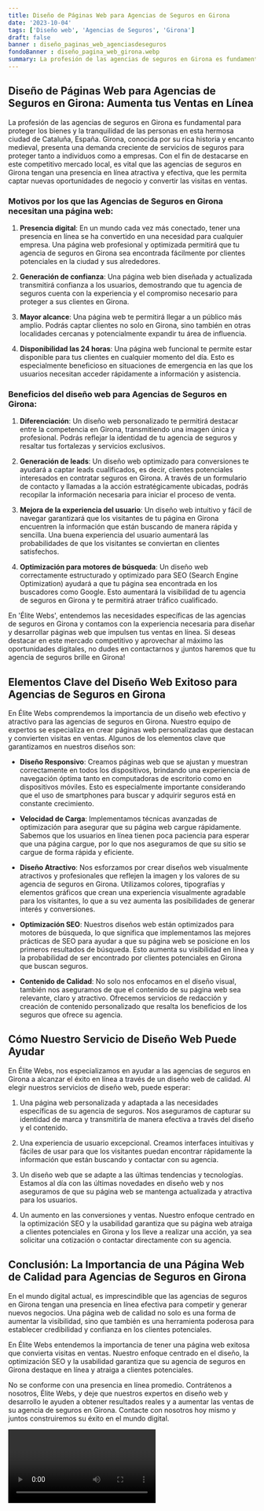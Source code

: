 ```yaml
---
title: Diseño de Páginas Web para Agencias de Seguros en Girona
date: '2023-10-04'
tags: ['Diseño web', 'Agencias de Seguros', 'Girona']
draft: false
banner : diseño_paginas_web_agenciasdeseguros
fondoBanner : diseño_pagina_web_girona.webp
summary: La profesión de las agencias de seguros en Girona es fundamental para proteger los bienes y la tranquilidad de las personas en esta hermosa ciudad de Cataluña, España. Girona, conocida por su rica historia y encanto medieval, presenta una demanda creciente de servicios de seguros para proteger tanto a individuos como a empresas. Con el fin de destacarse en este competitivo mercado local, es vital que las agencias de seguros en Girona tengan una presencia en línea atractiva y efectiva, que les permita captar nuevas oportunidades de negocio y convertir las visitas en ventas. 
---
```


## Diseño de Páginas Web para Agencias de Seguros en Girona: Aumenta tus Ventas en Línea

La profesión de las agencias de seguros en Girona es fundamental para proteger los bienes y la tranquilidad de las personas en esta hermosa ciudad de Cataluña, España. Girona, conocida por su rica historia y encanto medieval, presenta una demanda creciente de servicios de seguros para proteger tanto a individuos como a empresas. Con el fin de destacarse en este competitivo mercado local, es vital que las agencias de seguros en Girona tengan una presencia en línea atractiva y efectiva, que les permita captar nuevas oportunidades de negocio y convertir las visitas en ventas. 

### Motivos por los que las Agencias de Seguros en Girona necesitan una página web:

1. **Presencia digital**: En un mundo cada vez más conectado, tener una presencia en línea se ha convertido en una necesidad para cualquier empresa. Una página web profesional y optimizada permitirá que tu agencia de seguros en Girona sea encontrada fácilmente por clientes potenciales en la ciudad y sus alrededores.

2. **Generación de confianza**: Una página web bien diseñada y actualizada transmitirá confianza a los usuarios, demostrando que tu agencia de seguros cuenta con la experiencia y el compromiso necesario para proteger a sus clientes en Girona. 

3. **Mayor alcance**: Una página web te permitirá llegar a un público más amplio. Podrás captar clientes no solo en Girona, sino también en otras localidades cercanas y potencialmente expandir tu área de influencia.

4. **Disponibilidad las 24 horas**: Una página web funcional te permite estar disponible para tus clientes en cualquier momento del día. Esto es especialmente beneficioso en situaciones de emergencia en las que los usuarios necesitan acceder rápidamente a información y asistencia.

### Beneficios del diseño web para Agencias de Seguros en Girona:

1. **Diferenciación**: Un diseño web personalizado te permitirá destacar entre la competencia en Girona, transmitiendo una imagen única y profesional. Podrás reflejar la identidad de tu agencia de seguros y resaltar tus fortalezas y servicios exclusivos.

2. **Generación de leads**: Un diseño web optimizado para conversiones te ayudará a captar leads cualificados, es decir, clientes potenciales interesados en contratar seguros en Girona. A través de un formulario de contacto y llamadas a la acción estratégicamente ubicadas, podrás recopilar la información necesaria para iniciar el proceso de venta.

3. **Mejora de la experiencia del usuario**: Un diseño web intuitivo y fácil de navegar garantizará que los visitantes de tu página en Girona encuentren la información que están buscando de manera rápida y sencilla. Una buena experiencia del usuario aumentará las probabilidades de que los visitantes se conviertan en clientes satisfechos.

4. **Optimización para motores de búsqueda**: Un diseño web correctamente estructurado y optimizado para SEO (Search Engine Optimization) ayudará a que tu página sea encontrada en los buscadores como Google. Esto aumentará la visibilidad de tu agencia de seguros en Girona y te permitirá atraer tráfico cualificado.

En 'Élite Webs', entendemos las necesidades específicas de las agencias de seguros en Girona y contamos con la experiencia necesaria para diseñar y desarrollar páginas web que impulsen tus ventas en línea. Si deseas destacar en este mercado competitivo y aprovechar al máximo las oportunidades digitales, no dudes en contactarnos y ¡juntos haremos que tu agencia de seguros brille en Girona!

<GifSeo />

<Cta />

## Elementos Clave del Diseño Web Exitoso para Agencias de Seguros en Girona

En Élite Webs comprendemos la importancia de un diseño web efectivo y atractivo para las agencias de seguros en Girona. Nuestro equipo de expertos se especializa en crear páginas web personalizadas que destacan y convierten visitas en ventas. Algunos de los elementos clave que garantizamos en nuestros diseños son:

- **Diseño Responsivo**: Creamos páginas web que se ajustan y muestran correctamente en todos los dispositivos, brindando una experiencia de navegación óptima tanto en computadoras de escritorio como en dispositivos móviles. Esto es especialmente importante considerando que el uso de smartphones para buscar y adquirir seguros está en constante crecimiento.

- **Velocidad de Carga**: Implementamos técnicas avanzadas de optimización para asegurar que su página web cargue rápidamente. Sabemos que los usuarios en línea tienen poca paciencia para esperar que una página cargue, por lo que nos aseguramos de que su sitio se cargue de forma rápida y eficiente.

- **Diseño Atractivo**: Nos esforzamos por crear diseños web visualmente atractivos y profesionales que reflejen la imagen y los valores de su agencia de seguros en Girona. Utilizamos colores, tipografías y elementos gráficos que crean una experiencia visualmente agradable para los visitantes, lo que a su vez aumenta las posibilidades de generar interés y conversiones.

- **Optimización SEO**: Nuestros diseños web están optimizados para motores de búsqueda, lo que significa que implementamos las mejores prácticas de SEO para ayudar a que su página web se posicione en los primeros resultados de búsqueda. Esto aumenta su visibilidad en línea y la probabilidad de ser encontrado por clientes potenciales en Girona que buscan seguros.

- **Contenido de Calidad**: No solo nos enfocamos en el diseño visual, también nos aseguramos de que el contenido de su página web sea relevante, claro y atractivo. Ofrecemos servicios de redacción y creación de contenido personalizado que resalta los beneficios de los seguros que ofrece su agencia.

## Cómo Nuestro Servicio de Diseño Web Puede Ayudar

En Élite Webs, nos especializamos en ayudar a las agencias de seguros en Girona a alcanzar el éxito en línea a través de un diseño web de calidad. Al elegir nuestros servicios de diseño web, puede esperar:

1. Una página web personalizada y adaptada a las necesidades específicas de su agencia de seguros. Nos aseguramos de capturar su identidad de marca y transmitirla de manera efectiva a través del diseño y el contenido.

2. Una experiencia de usuario excepcional. Creamos interfaces intuitivas y fáciles de usar para que los visitantes puedan encontrar rápidamente la información que están buscando y contactar con su agencia.

3. Un diseño web que se adapte a las últimas tendencias y tecnologías. Estamos al día con las últimas novedades en diseño web y nos aseguramos de que su página web se mantenga actualizada y atractiva para los usuarios.

4. Un aumento en las conversiones y ventas. Nuestro enfoque centrado en la optimización SEO y la usabilidad garantiza que su página web atraiga a clientes potenciales en Girona y los lleve a realizar una acción, ya sea solicitar una cotización o contactar directamente con su agencia.

## Conclusión: La Importancia de una Página Web de Calidad para Agencias de Seguros en Girona

En el mundo digital actual, es imprescindible que las agencias de seguros en Girona tengan una presencia en línea efectiva para competir y generar nuevos negocios. Una página web de calidad no solo es una forma de aumentar la visibilidad, sino que también es una herramienta poderosa para establecer credibilidad y confianza en los clientes potenciales.

En Élite Webs entendemos la importancia de tener una página web exitosa que convierta visitas en ventas. Nuestro enfoque centrado en el diseño, la optimización SEO y la usabilidad garantiza que su agencia de seguros en Girona destaque en línea y atraiga a clientes potenciales.

No se conforme con una presencia en línea promedio. Contrátenos a nosotros, Élite Webs, y deje que nuestros expertos en diseño web y desarrollo le ayuden a obtener resultados reales y a aumentar las ventas de su agencia de seguros en Girona. Contacte con nosotros hoy mismo y juntos construiremos su éxito en el mundo digital.

<Video />

<CtaBot job='Agencias de Seguros' city='Girona'/>

<Gmaps query='Girona+españa+maps' />